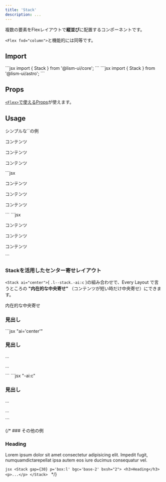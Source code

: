 ```yaml
---
title: 'Stack'
description: ...
---
```



複数の要素をFlexレイアウトで**縦並び**に配置するコンポーネントです。

`<Flex fxd="column">`と機能的には同等です。

## Import

<Preview>
	<PreviewCode slot='tab' label='React'>
```jsx
import { Stack } from '@lism-ui/core';
```
	</PreviewCode>
	<PreviewCode slot='tab' label='Astro'>
```jsx
import { Stack } from '@lism-ui/astro';
```
	</PreviewCode>
</Preview>



## Props

[`<Flex>`で使えるProps](/ja/components/flex#props)が使えます。


## Usage

<Preview>
	<PreviewTitle>シンプルな`<Stack>`の例</PreviewTitle>
	<PreviewArea p='box:l'>
		<Stack gap={20} className="has--itemGuide">
			<p>コンテンツ</p>
			<p>コンテンツ</p>
			<p>コンテンツ</p>
		</Stack>
	</PreviewArea>
	<PreviewCode slot="tab" label="React, Astro">
	```jsx
	<Stack gap={20}>
		<p>コンテンツ</p>
		<p>コンテンツ</p>
		<p>コンテンツ</p>
	</Stack>
	```
	</PreviewCode>
	<PreviewCode slot="tab" label="HTML">
	```jsx
	<div class="l--stack -gap:20">
		<p>コンテンツ</p>
		<p>コンテンツ</p>
		<p>コンテンツ</p>
	</div>
	```
	</PreviewCode>
</Preview>



### Stackを活用したセンター寄せレイアウト

`<Stack ai="center">`( `.l--stack.-ai:c` )の組み合わせで、Every Layout で言うところの **"内在的な中央寄せ"** （コンテンツが短い時だけ中央寄せ）にできます。

<Preview>
	<PreviewTitle>内在的な中央寄せ</PreviewTitle>
	<PreviewArea resize>
		<Stack ai="center" gap={30} p={40} lismState={["has--itemGuide"]}>
			<h3 role="presentation">見出し</h3>
			<DammyText length="s" />
			<DammyText length="l" />
		</Stack>
	</PreviewArea>
	<PreviewCode slot="tab" label="React, Astro">
	```jsx "ai='center'"
	<Stack ai='center' gap={30} p={40}>
		<h3>見出し</h3>
		<p>...</p>
		<p>...</p>
	</Stack>
	```
	</PreviewCode>
	<PreviewCode slot="tab" label="HTML">
	```jsx "-ai:c"
	<div class="l--stack -ai:c -p:40 -gap:30">
		<h3>見出し</h3>
		<p>...</p>
		<p>...</p>
	</div>
	```
	</PreviewCode>
</Preview>

{/* ### その他の例
<Preview>
	<PreviewArea p='box:l'>
		<Stack gap={20} p='box:l' bgc='base-2' bxsh="2">
			<h3>Heading</h3>
			<p>Lorem ipsum dolor sit amet consectetur adipisicing elit. Impedit fugit, numquamdictarepellat ipsa autem eos iure ducimus consequatur vel.</p>
		</Stack>
	</PreviewArea>
	<PreviewCode>
	```jsx
	<Stack gap={30} p='box:l' bgc='base-2' bxsh="2">
		<h3>Heading</h3>
		<p>...</p>
	</Stack>
	```
	</PreviewCode>
</Preview> */}
